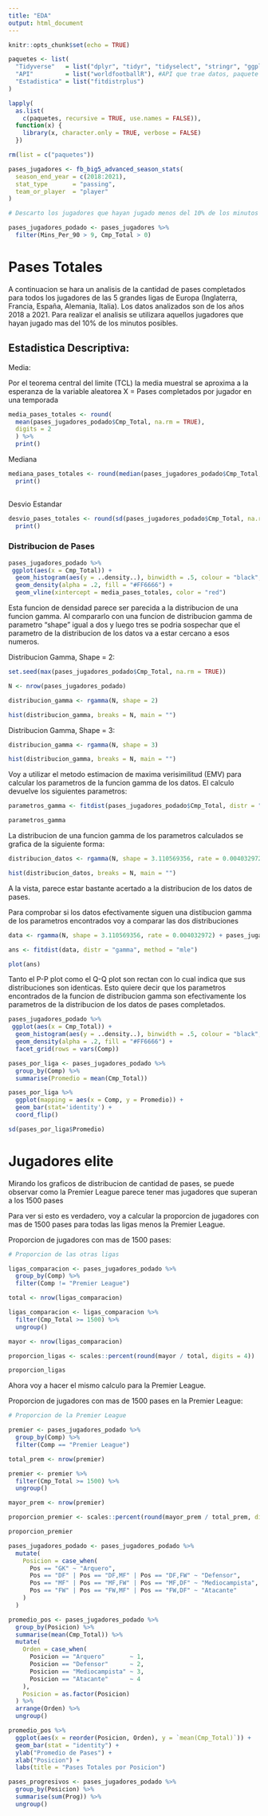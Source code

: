 ```yaml
---
title: "EDA"
output: html_document
---
```


```r

knitr::opts_chunk$set(echo = TRUE)

paquetes <- list(
  "Tidyverse"   = list("dplyr", "tidyr", "tidyselect", "stringr", "ggplot2"),
  "API"         = list("worldfootballR"), #API que trae datos, paquete instalado de GitHub 
  "Estadistica" = list("fitdistrplus")
)

lapply(
  as.list(
    c(paquetes, recursive = TRUE, use.names = FALSE)),
  function(x) {
    library(x, character.only = TRUE, verbose = FALSE)
  })

rm(list = c("paquetes"))

```

```r

pases_jugadores <- fb_big5_advanced_season_stats(
  season_end_year = c(2018:2021),
  stat_type       = "passing",
  team_or_player  = "player"
)

```

```r

# Descarto los jugadores que hayan jugado menos del 10% de los minutos totales

pases_jugadores_podado <- pases_jugadores %>%
  filter(Mins_Per_90 > 9, Cmp_Total > 0)

```

# Pases Totales

A continuacion se hara un analisis de la cantidad de pases completados para todos los jugadores de las 5 grandes ligas de Europa (Inglaterra, Francia, España, Alemania, Italia). Los datos analizados son de los años 2018 a 2021. Para realizar el analisis se utilizara aquellos jugadores que hayan jugado mas del 10% de los minutos posibles. 

## Estadistica Descriptiva:


Media:

Por el teorema central del limite (TCL) la media muestral se aproxima a la esperanza de la variable aleatorea X = Pases completados por jugador en una temporada

```r

media_pases_totales <- round(
  mean(pases_jugadores_podado$Cmp_Total, na.rm = TRUE),
  digits = 2
  ) %>% 
  print()

``` 

Mediana

```r

mediana_pases_totales <- round(median(pases_jugadores_podado$Cmp_Total, na.rm = TRUE), digits = 2) %>%
  print() 
  
```  

Desvio Estandar

```r

desvio_pases_totales <- round(sd(pases_jugadores_podado$Cmp_Total, na.rm = TRUE), digits = 2) %>% 
  print()

```

### Distribucion de Pases

```r

pases_jugadores_podado %>%
 ggplot(aes(x = Cmp_Total)) +
  geom_histogram(aes(y = ..density..), binwidth = .5, colour = "black", fill = "white") +
  geom_density(alpha = .2, fill = "#FF6666") +
  geom_vline(xintercept = media_pases_totales, color = "red") 


``` 

Esta funcion de densidad parece ser parecida a la distribucion de una funcion gamma. Al compararlo con una funcion de distribucion gamma de parametro "shape" igual a dos y luego tres se podria sospechar que el parametro de la distribucion de los datos va a estar cercano a esos numeros. 

Distribucion Gamma, Shape = 2:

```r

set.seed(max(pases_jugadores_podado$Cmp_Total, na.rm = TRUE))

N <- nrow(pases_jugadores_podado)

distribucion_gamma <- rgamma(N, shape = 2)

hist(distribucion_gamma, breaks = N, main = "")

```

Distribucion Gamma, Shape = 3:

```r

distribucion_gamma <- rgamma(N, shape = 3)

hist(distribucion_gamma, breaks = N, main = "")

```

Voy a utilizar el metodo estimacion de maxima verisimilitud (EMV) para calcular los parametros de la funcion gamma de los datos. El calculo devuelve los siguientes parametros:

```r

parametros_gamma <- fitdist(pases_jugadores_podado$Cmp_Total, distr = "gamma", method = "mle")

parametros_gamma


``` 

La distribucion de una funcion gamma de los parametros calculados se grafica de la siguiente forma:

```r

distribucion_datos <- rgamma(N, shape = 3.110569356, rate = 0.004032972)

hist(distribucion_datos, breaks = N, main = "")

``` 

A la vista, parece estar bastante acertado a la distribucion de los datos de pases. 

Para comprobar si los datos efectivamente siguen una distibucion gamma de los parametros encontrados voy a comparar las dos distribuciones

```r

data <- rgamma(N, shape = 3.110569356, rate = 0.004032972) + pases_jugadores_podado$Cmp_Total

ans <- fitdist(data, distr = "gamma", method = "mle")

plot(ans)

``` 

Tanto el P-P plot como el Q-Q plot son rectan con lo cual indica que sus distribuciones son identicas. Esto quiere decir que los parametros encontrados de la funcion de distribucion gamma son efectivamente los parametros de la distribucion de los datos de pases completados. 

```r

pases_jugadores_podado %>%
 ggplot(aes(x = Cmp_Total)) +
  geom_histogram(aes(y = ..density..), binwidth = .5, colour = "black", fill = "white") +
  geom_density(alpha = .2, fill = "#FF6666") +
  facet_grid(rows = vars(Comp))

``` 


```r

pases_por_liga <- pases_jugadores_podado %>% 
  group_by(Comp) %>%
  summarise(Promedio = mean(Cmp_Total))  

pases_por_liga %>% 
  ggplot(mapping = aes(x = Comp, y = Promedio)) +
  geom_bar(stat='identity') +
  coord_flip()

``` 

```r

sd(pases_por_liga$Promedio)

```


# Jugadores elite

Mirando los graficos de distribucion de cantidad de pases, se puede observar como la Premier League parece tener mas jugadores que superan a los 1500 pases

Para ver si esto es verdadero, voy a calcular la proporcion de jugadores con mas de 1500 pases para todas las ligas menos la Premier League. 

Proporcion de jugadores con mas de 1500 pases:

```r

# Proporcion de las otras ligas

ligas_comparacion <- pases_jugadores_podado %>% 
  group_by(Comp) %>% 
  filter(Comp != "Premier League") 

total <- nrow(ligas_comparacion)

ligas_comparacion <- ligas_comparacion %>% 
  filter(Cmp_Total >= 1500) %>% 
  ungroup()

mayor <- nrow(ligas_comparacion)

proporcion_ligas <- scales::percent(round(mayor / total, digits = 4))

proporcion_ligas

```

Ahora voy a hacer el mismo calculo para la Premier League.

Proporcion de jugadores con mas de 1500 pases en la Premier League:

```r
# Proporcion de la Premier League

premier <- pases_jugadores_podado %>% 
  group_by(Comp) %>% 
  filter(Comp == "Premier League") 

total_prem <- nrow(premier)

premier <- premier %>% 
  filter(Cmp_Total >= 1500) %>% 
  ungroup()

mayor_prem <- nrow(premier)

proporcion_premier <- scales::percent(round(mayor_prem / total_prem, digits = 4))

proporcion_premier

```

```r

pases_jugadores_podado <- pases_jugadores_podado %>% 
  mutate(
    Posicion = case_when(
      Pos == "GK" ~ "Arquero",
      Pos == "DF" | Pos == "DF,MF" | Pos == "DF,FW" ~ "Defensor",
      Pos == "MF" | Pos == "MF,FW" | Pos == "MF,DF" ~ "Mediocampista",
      Pos == "FW" | Pos == "FW,MF" | Pos == "FW,DF" ~ "Atacante"
    )
  )

```

```r

promedio_pos <- pases_jugadores_podado %>% 
  group_by(Posicion) %>% 
  summarise(mean(Cmp_Total)) %>% 
  mutate(
    Orden = case_when(
      Posicion == "Arquero"       ~ 1,
      Posicion == "Defensor"      ~ 2,
      Posicion == "Mediocampista" ~ 3,
      Posicion == "Atacante"      ~ 4
    ),
    Posicion = as.factor(Posicion)
  ) %>% 
  arrange(Orden) %>% 
  ungroup()

```

```r

promedio_pos %>% 
  ggplot(aes(x = reorder(Posicion, Orden), y = `mean(Cmp_Total)`)) +
  geom_bar(stat = "identity") +
  ylab("Promedio de Pases") +
  xlab("Posicion") +
  labs(title = "Pases Totales por Posicion")

```

```r

pases_progresivos <- pases_jugadores_podado %>% 
  group_by(Posicion) %>% 
  summarise(sum(Prog)) %>% 
  ungroup()

```